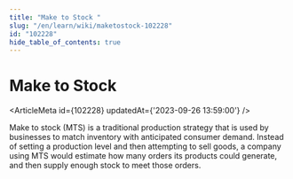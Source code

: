 ```yaml
---
title: "Make to Stock "
slug: "/en/learn/wiki/maketostock-102228"
id: "102228"
hide_table_of_contents: true
---
```



# Make to Stock 

<ArticleMeta id={102228} updatedAt={'2023-09-26 13:59:00'} />
<div className='border-solid border-b border-t-0 my-4 border-[var(--ifm-color-gray-300)]' />

Make to stock (MTS) is a traditional production strategy that is used by businesses to match inventory with anticipated consumer demand. Instead of setting a production level and then attempting to sell goods, a company using MTS would estimate how many orders its products could generate, and then supply enough stock to meet those orders.
